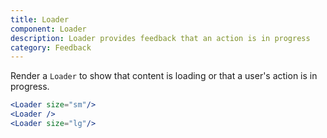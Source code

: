 ```yaml
---
title: Loader
component: Loader
description: Loader provides feedback that an action is in progress
category: Feedback
---
```


Render a `Loader` to show that content is loading or that a user's action is in progress.

```jsx preview
<Loader size="sm"/>
<Loader />
<Loader size="lg"/>
```
